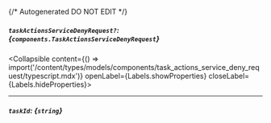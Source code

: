 {/* Autogenerated DO NOT EDIT  */}

##### `taskActionsServiceDenyRequest?`: *{`components.TaskActionsServiceDenyRequest`}*
<Collapsible content={() => import('/content/types/models/components/task_actions_service_deny_request/typescript.mdx')} openLabel={Labels.showProperties} closeLabel={Labels.hideProperties}>
</Collapsible>

---
##### `taskId`: *{`string`}*


